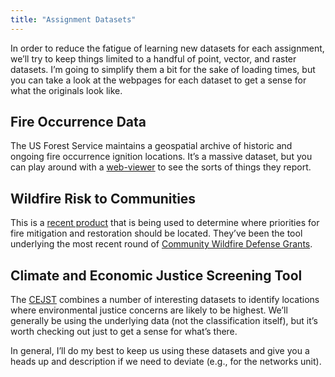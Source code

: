 ```yaml
---
title: "Assignment Datasets"
---
```


In order to reduce the fatigue of learning new datasets for each assignment, we'll try to keep things limited to a handful of point, vector, and raster datasets. I'm going to simplify them a bit for the sake of loading times, but you can take a look at the webpages for each dataset to get a sense for what the originals look like.

## Fire Occurrence Data

The US Forest Service maintains a geospatial archive of historic and ongoing fire occurrence ignition locations. It's a massive dataset, but you can play around with a [web-viewer](https://data-usfs.hub.arcgis.com/datasets/6059c1a4dca749d393e33ee5f8a0cbaf_9/explore) to see the sorts of things they report.

## Wildfire Risk to Communities

This is a [recent product](https://wildfirerisk.org/download/) that is being used to determine where priorities for fire mitigation and restoration should be located. They've been the tool underlying the most recent round of [Community Wildfire Defense Grants](https://www.usda.gov/media/press-releases/2023/03/20/biden-harris-administration-invests-nearly-200m-bipartisan).

## Climate and Economic Justice Screening Tool

The [CEJST](https://screeningtool.geoplatform.gov/en/#3/33.47/-97.5) combines a number of interesting datasets to identify locations where environmental justice concerns are likely to be highest. We'll generally be using the underlying data (not the classification itself), but it's worth checking out just to get a sense for what's there.

In general, I'll do my best to keep us using these datasets and give you a heads up and description if we need to deviate (e.g., for the networks unit).
